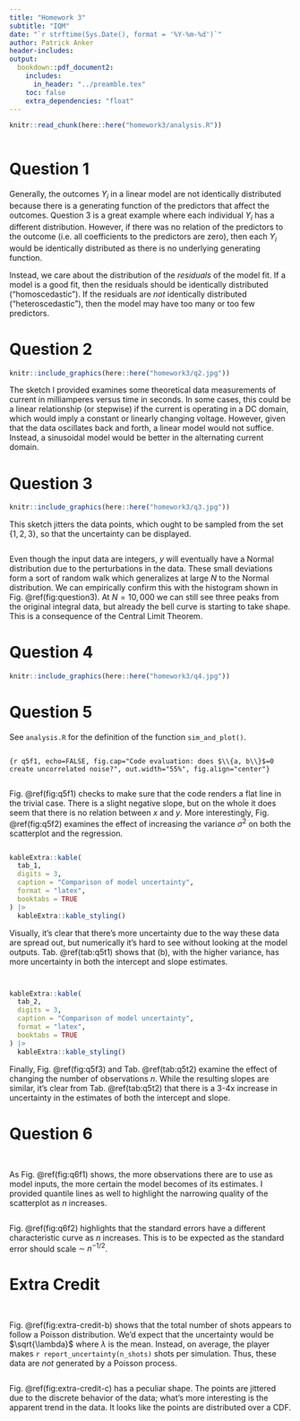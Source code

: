 ```yaml
---
title: "Homework 3"
subtitle: "IQM"
date: "`r strftime(Sys.Date(), format = '%Y-%m-%d')`"
author: Patrick Anker
header-includes:
output: 
  bookdown::pdf_document2:
    includes:
      in_header: "../preamble.tex"
    toc: false
    extra_dependencies: "float"
---
```


```r
knitr::read_chunk(here::here("homework3/analysis.R"))
```

```r
```

# Question 1 {-}

Generally, the outcomes $Y_i$ in a linear model are not identically distributed because there is a generating function of the predictors that affect the outcomes. Question 3 is a great example where each individual $Y_i$ has a different distribution. However, if there was no relation of the predictors to the outcome (i.e. all coefficients to the predictors are zero), then each $Y_i$ would be identically distributed as there is no underlying generating function.

Instead, we care about the distribution of the *residuals* of the model fit. If a model is a good fit, then the residuals should be identically distributed ("homoscedastic"). If the residuals are *not* identically distributed ("heteroscedastic"), then the model may have too many or too few predictors.

# Question 2 {-}

```r
knitr::include_graphics(here::here("homework3/q2.jpg"))
```

The sketch I provided examines some theoretical data measurements of current in milliamperes versus time in seconds. In some cases, this could be a linear relationship (or stepwise) if the current is operating in a DC domain, which would imply a constant or linearly changing voltage. However, given that the data oscillates back and forth, a linear model would not suffice. Instead, a sinusoidal model would be better in the alternating current domain.

# Question 3 {-}

```r
knitr::include_graphics(here::here("homework3/q3.jpg"))
```

This sketch jitters the data points, which ought to be sampled from the set $\{1, 2, 3\}$, so that the uncertainty can be displayed.

```r
```

Even though the input data are integers, $y$ will eventually have a Normal distribution due to the perturbations in the data. These small deviations form a sort of random walk which generalizes at large $N$ to the Normal distribution. We can empirically confirm this with the histogram shown in Fig. \@ref(fig:question3). At $N=10,000$ we can still see three peaks from the original integral data, but already the bell curve is starting to take shape. This is a consequence of the Central Limit Theorem.

# Question 4 {-}

```r
knitr::include_graphics(here::here("homework3/q4.jpg"))
```

# Question 5 {-}

See `analysis.R` for the definition of the function `sim_and_plot()`.

```r
```

```{r q5f1, echo=FALSE, fig.cap="Code evaluation: does $\\{a, b\\}$=0 create uncorrelated noise?", out.width="55%", fig.align="center"}
```

```r
```

Fig. \@ref(fig:q5f1) checks to make sure that the code renders a flat line in the trivial case. There is a slight negative slope, but on the whole it does seem that there is no relation between $x$ and $y$. More interestingly, Fig. \@ref(fig:q5f2) examines the effect of increasing the variance $\sigma^2$ on both the scatterplot and the regression. 

```r
```

```r
kableExtra::kable(
  tab_1,
  digits = 3,
  caption = "Comparison of model uncertainty",
  format = "latex",
  booktabs = TRUE
) |>
  kableExtra::kable_styling()
```

Visually, it's clear that there's more uncertainty due to the way these data are spread out, but numerically it's hard to see without looking at the model outputs. Tab. \@ref(tab:q5t1) shows that (b), with the higher variance, has more uncertainty in both the intercept and slope estimates.

```r
```

```r
```

```r
kableExtra::kable(
  tab_2,
  digits = 3,
  caption = "Comparison of model uncertainty",
  format = "latex",
  booktabs = TRUE
) |>
  kableExtra::kable_styling()
```

Finally, Fig. \@ref(fig:q5f3) and Tab. \@ref(tab:q5t2) examine the effect of changing the number of observations $n$. While the resulting slopes are similar, it's clear from Tab. \@ref(tab:q5t2) that there is a 3-4x increase in uncertainty in the estimates of both the intercept and slope.

# Question 6 {-}

```r
```

```r
```

As Fig. \@ref(fig:q6f1) shows, the more observations there are to use as model inputs, the more certain the model becomes of its estimates. I provided quantile lines as well to highlight the narrowing quality of the scatterplot as $n$ increases.

```r
```

Fig. \@ref(fig:q6f2) highlights that the standard errors have a different characteristic curve as $n$ increases. This is to be expected as the standard error should scale $\sim\ n^{-1/2}$.

# Extra Credit {-}

```r
```

```r
```

Fig. \@ref(fig:extra-credit-b) shows that the total number of shots appears to follow a Poisson distribution. We'd expect that the uncertainty would be $\sqrt{\lambda}$ where $\lambda$ is the mean. Instead, on average, the player makes `r report_uncertainty(n_shots)` shots per simulation. Thus, these data are *not* generated by a Poisson process.

```r
```

Fig. \@ref(fig:extra-credit-c) has a peculiar shape. The points are jittered due to the discrete behavior of the data; what's more interesting is the apparent trend in the data. It looks like the points are distributed over a CDF.
